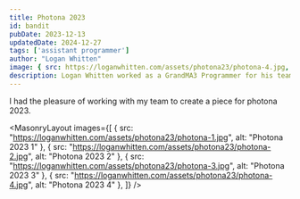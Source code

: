 ```yaml
---
title: Photona 2023
id: bandit
pubDate: 2023-12-13
updatedDate: 2024-12-27
tags: ['assistant programmer']
author: "Logan Whitten"
image: { src: https://loganwhitten.com/assets/photona23/photona-4.jpg, alt: Photona 2023, positionx: 30%, positiony: 20%}
description: Logan Whitten worked as a GrandMA3 Programmer for his team's Photona 2023 piece.
---
```


I had the pleasure of working with my team to create a piece for photona 2023.



<MasonryLayout images={[
    { src: "https://loganwhitten.com/assets/photona23/photona-1.jpg", alt: "Photona 2023 1" },
    { src: "https://loganwhitten.com/assets/photona23/photona-2.jpg", alt: "Photona 2023 2" },
    { src: "https://loganwhitten.com/assets/photona23/photona-3.jpg", alt: "Photona 2023 3" },
    { src: "https://loganwhitten.com/assets/photona23/photona-4.jpg", alt: "Photona 2023 4" },
]} />
